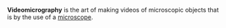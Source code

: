 '''Videomicrography''' is the art of making videos of microscopic objects that is by the use of a [[microscope]].

{{unreferenced|date=July 2007}}
{{Importance|date=July 2007}}
{{Uncategorizedstub|date=July 2007}}

{{micro-stub}}